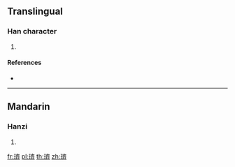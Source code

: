 {{character info/new}}
==Translingual==

===Han character===
{{Han char|rn=96|rad=玉|as=14|sn=18|four=10123|canj=MGYX|ids=⿰𤣩齊}}

# {{defn|Han|sort=玉14}}

====References====
* {{Han ref|kx=0744.160|dkj=21310|dj=1153.030|hdz=21143.070|uh=74BE|ud=29886|bh=F044|bd=61508}}

----

==Mandarin==

===Hanzi===
{{cmn-hanzi|pin=[[jì]] ([[ji4]])|wg=chi<sup>4</sup>}}

# {{defn|lang=cmn|sort=玉14}}

[[fr:璾]]
[[pl:璾]]
[[th:璾]]
[[zh:璾]]